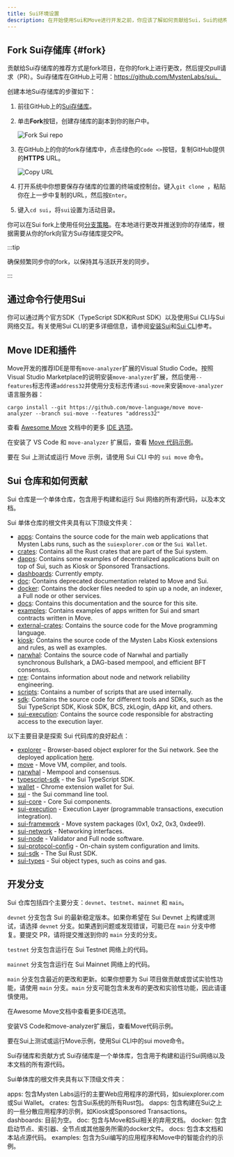 ```yaml
---
title: Sui环境设置
description: 在开始使用Sui和Move进行开发之前，你应该了解如何贡献给Sui，Sui的结构是如何的，存在哪些工具和SDK，以及你的IDE中有哪些可用的插件。
---
```


## Fork Sui存储库 {#fork}

贡献给Sui存储库的推荐方式是fork项目，在你的fork上进行更改，然后提交pull请求（PR）。Sui存储库在GitHub上可用：https://github.com/MystenLabs/sui。

创建本地Sui存储库的步骤如下：

1. 前往GitHub上的[Sui存储库](https://github.com/MystenLabs/sui)。
2. 单击**Fork**按钮，创建存储库的副本到你的账户中。

    ![Fork Sui repo](./images/fork.png)

3. 在GitHub上的你的fork存储库中，点击绿色的`Code <>`按钮，复制GitHub提供的**HTTPS** URL。

    ![Copy URL](./images/gh-url.png)

4. 打开系统中你想要保存存储库的位置的终端或控制台。键入`git clone `，粘贴你在上一步中复制的URL，然后按`Enter`。
5. 键入`cd sui`，将`sui`设置为活动目录。

你可以在Sui fork上使用任何[分支策略](https://docs.github.com/en/pull-requests/collaborating-with-pull-requests/proposing-changes-to-your-work-with-pull-requests/creating-and-deleting-branches-within-your-repository)。在本地进行更改并推送到你的存储库，根据需要从你的fork向官方Sui存储库提交PR。

:::tip

确保频繁同步你的fork，以保持其与活跃开发的同步。

:::

## 通过命令行使用Sui

你可以通过两个官方SDK（TypeScript SDK和Rust SDK）以及使用Sui CLI与Sui网络交互。有关使用Sui CLI的更多详细信息，请参阅[安装Sui](./sui-install.mdx)和[Sui CLI](/references/cli.mdx)参考。

## Move IDE和插件

Move开发的推荐IDE是带有`move-analyzer`扩展的Visual Studio Code。按照Visual Studio Marketplace的说明安装`move-analyzer`扩展，然后使用`--features`标志传递`address32`并使用分支标志传递`sui-move`来安装`move-analyzer`语言服务器：

```shell
cargo install --git https://github.com/move-language/move move-analyzer --branch sui-move --features "address32"
```

查看 [Awesome Move](https://github.com/MystenLabs/awesome-move) 文档中的更多 [IDE 选项](https://github.com/MystenLabs/awesome-move#ides)。

在安装了 VS Code 和 `move-analyzer` 扩展后，查看 [Move 代码示例](https://github.com/MystenLabs/sui/tree/main/examples/move)。

要在 Sui 上测试或运行 Move 示例，请使用 Sui CLI 中的 `sui move` 命令。

## Sui 仓库和如何贡献

Sui 仓库是一个单体仓库，包含用于构建和运行 Sui 网络的所有源代码，以及本文档。

Sui 单体仓库的根文件夹具有以下顶级文件夹：

- [apps](https://github.com/MystenLabs/sui/tree/main/apps): Contains the source code for the main web applications that Mysten Labs runs, such as the `suiexplorer.com` or the `Sui Wallet`.
- [crates](https://github.com/MystenLabs/sui/tree/main/crates): Contains all the Rust crates that are part of the Sui system.
- [dapps](https://github.com/MystenLabs/sui/tree/main/dapps): Contains some examples of decentralized applications built on top of Sui, such as Kiosk or Sponsored Transactions.
- [dashboards](https://github.com/MystenLabs/sui/tree/main/dashboards): Currently empty.
- [doc](https://github.com/MystenLabs/sui/tree/main/doc): Contains deprecated documentation related to Move and Sui.
- [docker](https://github.com/MystenLabs/sui/tree/main/docker): Contains the docker files needed to spin up a node, an indexer, a Full node or other services.
- [docs](https://github.com/MystenLabs/sui/tree/main/docs): Contains this documentation and the source for this site.
- [examples](https://github.com/MystenLabs/sui/tree/main/examples): Contains examples of apps written for Sui and smart contracts written in Move.
- [external-crates](https://github.com/MystenLabs/sui/tree/main/external-crates): Contains the source code for the Move programming language.
- [kiosk](https://github.com/MystenLabs/sui/tree/main/kiosk): Contains the source code of the Mysten Labs Kiosk extensions and rules, as well as examples.
- [narwhal](https://github.com/MystenLabs/sui/tree/main/narwhal): Contains the source code of Narwhal and partially synchronous Bullshark, a DAG-based mempool, and efficient BFT consensus.
- [nre](https://github.com/MystenLabs/sui/tree/main/nre): Contains information about node and network reliability engineering.
- [scripts](https://github.com/MystenLabs/sui/tree/main/scripts): Contains a number of scripts that are used internally.
- [sdk](https://github.com/MystenLabs/sui/tree/main/sdk): Contains the source code for different tools and SDKs, such as the Sui TypeScript SDK, Kiosk SDK, BCS, zkLogin, dApp kit, and others.
- [sui-execution](https://github.com/MystenLabs/sui/tree/main/sui-execution): Contains the source code responsible for abstracting access to the execution layer.

以下主要目录是探索 Sui 代码库的良好起点：

- [explorer](https://github.com/MystenLabs/sui/tree/main/apps/explorer) - Browser-based object explorer for the Sui network. See the deployed application [here](https://suiexplorer.com).
- [move](https://github.com/MystenLabs/sui/tree/main/external-crates/move) - Move VM, compiler, and tools.
- [narwhal](https://github.com/MystenLabs/sui/tree/main/narwhal) - Mempool and consensus.
- [typescript-sdk](https://github.com/MystenLabs/sui/tree/main/sdk/typescript/) - the Sui TypeScript SDK.
- [wallet](https://github.com/MystenLabs/sui/tree/main/apps/wallet) - Chrome extension wallet for Sui.
- [sui](https://github.com/MystenLabs/sui/tree/main/crates/sui) - the Sui command line tool.
- [sui-core](https://github.com/MystenLabs/sui/tree/main/crates/sui-core) - Core Sui components.
- [sui-execution](https://github.com/MystenLabs/sui/tree/main/sui-execution) - Execution Layer (programmable transactions, execution integration).
- [sui-framework](https://github.com/MystenLabs/sui/tree/main/crates/sui-framework) - Move system packages (0x1, 0x2, 0x3, 0xdee9).
- [sui-network](https://github.com/MystenLabs/sui/tree/main/crates/sui-network) - Networking interfaces.
- [sui-node](https://github.com/MystenLabs/sui/tree/main/crates/sui-node) - Validator and Full node software.
- [sui-protocol-config](https://github.com/MystenLabs/sui/tree/main/crates/sui-protocol-config) - On-chain system configuration and limits.
- [sui-sdk](https://github.com/MystenLabs/sui/tree/main/crates/sui-sdk) - The Sui Rust SDK.
- [sui-types](https://github.com/MystenLabs/sui/tree/main/crates/sui-types) - Sui object types, such as coins and gas.

## 开发分支

Sui 仓库包括四个主要分支：`devnet`、`testnet`、`mainnet` 和 `main`。

`devnet` 分支包含 Sui 的最新稳定版本。如果你希望在 Sui Devnet 上构建或测试，请选择 `devnet` 分支。如果遇到问题或发现错误，可能已在 `main` 分支中修复。要提交 PR，请将提交推送到你的 `main` 分支的分支。

`testnet` 分支包含运行在 Sui Testnet 网络上的代码。

`mainnet` 分支包含运行在 Sui Mainnet 网络上的代码。

`main` 分支包含最近的更改和更新。如果你想要为 Sui 项目做贡献或尝试实验性功能，请使用 `main` 分支。`main` 分支可能包含未发布的更改和实验性功能，因此请谨慎使用。

在Awesome Move文档中查看更多IDE选项。

安装VS Code和move-analyzer扩展后，查看Move代码示例。

要在Sui上测试或运行Move示例，使用Sui CLI中的sui move命令。

Sui存储库和贡献方式
Sui存储库是一个单体库，包含用于构建和运行Sui网络以及本文档的所有源代码。

Sui单体库的根文件夹具有以下顶级文件夹：

apps: 包含Mysten Labs运行的主要Web应用程序的源代码，如suiexplorer.com或Sui Wallet。
crates: 包含Sui系统的所有Rust包。
dapps: 包含构建在Sui之上的一些分散应用程序的示例，如Kiosk或Sponsored Transactions。
dashboards: 目前为空。
doc: 包含与Move和Sui相关的弃用文档。
docker: 包含启动节点、索引器、全节点或其他服务所需的docker文件。
docs: 包含本文档和本站点源代码。
examples: 包含为Sui编写的应用程序和Move中的智能合约的示例。